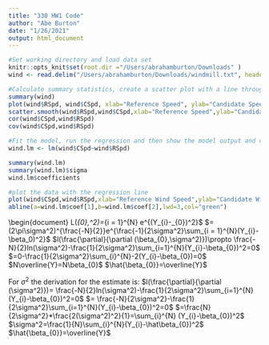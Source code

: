 ```yaml
---
title: "330 HW1 Code"
author: "Abe Burton"
date: "1/26/2021"
output: html_document
---
```


```r
#Set working directory and load data set
knitr::opts_knit$set(root.dir ="/Users/abrahamburton/Downloads" )
wind <- read.delim("/Users/abrahamburton/Downloads/windmill.txt", header = T, stringsAsFactors = F,sep = " ")
```


```r
#Calculate summary statistics, create a scatter plot with a line through it. Calculate correlation and covariance.
summary(wind)
plot(wind$RSpd, wind$CSpd, xlab="Reference Speed", ylab="Candidate Speed")
scatter.smooth(wind$RSpd,wind$CSpd,xlab="Reference Speed",ylab="Candidate Speed")
cor(wind$CSpd,wind$RSpd)
cov(wind$CSpd,wind$RSpd)
```

```r
#Fit the model, run the regression and then show the model output and coefficients
wind.lm <- lm(wind$CSpd~wind$RSpd)

summary(wind.lm)
summary(wind.lm)$sigma
wind.lm$coefficients
```
```r
#plot the data with the regression line
plot(wind$CSpd,wind$RSpd,xlab="Reference Wind Speed",ylab="Candidate Wind Speed")
abline(a=wind.lm$coef[1],b=wind.lm$coef[2],lwd=3,col="green")
```
\begin{document}
L(\beta_{0},\sigma^2)=\prod_{i = 1}^{N} \frac{1}{\sqrt{2\pi\sigma^2}}e^{\frac{-1}{2\sigma^2}(Y_{i}-\beta_{0})^2}$
$=(2\pi\sigma^2)^{\frac{-N}{2}}e^{\frac{-1}{2\sigma^2}\sum_{i = 1}^{N}(Y_{i}-\beta_0)^2}$
$l(\frac{\partial}{\partial (\beta_{0},\sigma^2)})\propto \frac{-N}{2}ln(\sigma^2)-\frac{1}{2\sigma^2}\sum_{i=1}^{N}(Y_{i}-\beta_{0})^2=0$
$=0-\frac{1}{2\sigma^2}\sum_{i}^{N}-2(Y_{i}-\beta_{0})=0$
$N\overline{Y}=N\beta_{0}$
$\hat{\beta_{0}}=\overline{Y}$

For $\sigma^2$ the derivation for the estimate is:
$l(\frac{\partial}{\partial (\sigma^2)})= \frac{-N}{2}ln(\sigma^2)-\frac{1}{2\sigma^2}\sum_{i=1}^{N}(Y_{i}-\beta_{0})^2=0$
$= \frac{-N}{2\sigma^2}-\frac{1}{2\sigma^2}\sum_{i=1}^{N}(Y_{i}-\beta_{0})^2=0$
$=\frac{N}{2\sigma^2}*\frac{2(\sigma^2)^2}{1}=\sum_{i}^{N} (Y_{i}-\beta_{0})^2$
$\sigma^2=\frac{1}{N}\sum_{i}^{N}(Y_{i}-\hat\beta_{0})^2$
$\hat{\beta_{0}}=\overline{Y}$

